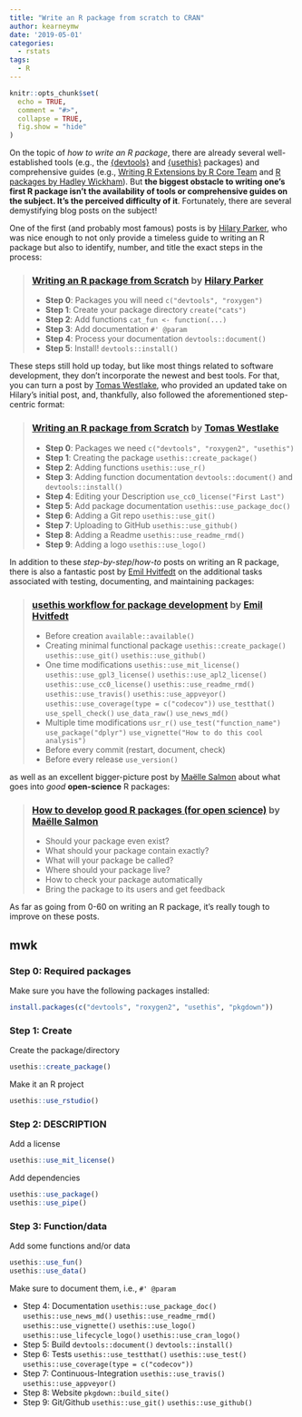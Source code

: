 ```yaml
---
title: "Write an R package from scratch to CRAN"
author: kearneymw
date: '2019-05-01'
categories:
  - rstats
tags:
  - R
---
```


```r
knitr::opts_chunk$set(
  echo = TRUE, 
  comment = "#>", 
  collapse = TRUE,
  fig.show = "hide"
)
```

On the topic of *how to write an R package*, there are already several well-established tools (e.g., the [{devtools}](https://devtools.r-lib.org/) and [{usethis}](https://usethis.r-lib.org/) packages) and comprehensive guides (e.g., [Writing R Extensions by R Core Team](https://cran.r-project.org/doc/manuals/r-release/R-exts.html) and [R packages by Hadley Wickham](http://r-pkgs.had.co.nz/)). But **the biggest obstacle to writing one's first R package isn't the availability of tools or comprehensive guides on the subject. It's the perceived difficulty of it**. Fortunately, there are several demystifying blog posts on the subject!

One of the first (and probably most famous) posts is by [Hilary Parker](https://twitter.com/hspter), who was nice enough to not only provide a timeless guide to writing an R package but also to identify, number, and title the exact steps in the process:


> ### [Writing an R package from Scratch](https://hilaryparker.com/2014/04/29/writing-an-r-package-from-scratch/) by [Hilary Parker](https://twitter.com/hspter)
+ **Step 0**: Packages you will need `c("devtools", "roxygen")`
+ **Step 1**: Create your package directory `create("cats")`
+ **Step 2**: Add functions `cat_fun <- function(...)`
+ **Step 3**: Add documentation `#' @param`
+ **Step 4**: Process your documentation `devtools::document()`
+ **Step 5**: Install! `devtools::install()`

These steps still hold up today, but like most things related to software development, they don't incorporate the newest and best tools. For that, you can turn a post by [Tomas Westlake](https://twitter.com/tomwestlake121), who provided an updated take on Hilary's initial post, and, thankfully, also followed the aforementioned step-centric format:

> ### [Writing an R package from Scratch](https://r-mageddon.netlify.com/post/writing-an-r-package-from-scratch/) by [Tomas Westlake](https://twitter.com/tomwestlake121)
+ **Step 0**: Packages we need `c("devtools", "roxygen2", "usethis")`
+ **Step 1**: Creating the package `usethis::create_package()`
+ **Step 2**: Adding functions `usethis::use_r()`
+ **Step 3**: Adding function documentation `devtools::document()` and `devtools::install()`
+ **Step 4**: Editing your Description `use_cc0_license("First Last")`
+ **Step 5**: Add package documentation `usethis::use_package_doc()`
+ **Step 6**: Adding a Git repo `usethis::use_git()`
+ **Step 7**: Uploading to GitHub `usethis::use_github()`
+ **Step 8**: Adding a Readme `usethis::use_readme_rmd()`
+ **Step 9**: Adding a logo `usethis::use_logo()`

In addition to these *step-by-step*/*how-to* posts on writing an R package, there is also a fantastic post by [Emil Hvitfedt](https://twitter.com/hvitfeldt) on the additional tasks associated with testing, documenting, and maintaining packages:

> ### [usethis workflow for package development](https://www.hvitfeldt.me/blog/usethis-workflow-for-package-development/) by [Emil Hvitfedt](https://twitter.com/hvitfeldt)
+ Before creation `available::available()`
+ Creating minimal functional package `usethis::create_package()` `usethis::use_git()` `usethis::use_github()`
+ One time modifications `usethis::use_mit_license()` `usethis::use_gpl3_license()` `usethis::use_apl2_license()` `usethis::use_cc0_license()` `usethis::use_readme_rmd()` `usethis::use_travis()` `usethis::use_appveyor()` `usethis::use_coverage(type = c("codecov"))` `use_testthat()` `use_spell_check()` `use_data_raw()` `use_news_md()`
+ Multiple time modifications `usr_r()` `use_test("function_name")` `use_package("dplyr")` `use_vignette("How to do this cool analysis")`
+ Before every commit (restart, document, check)
+ Before every release `use_version()`

as well as an excellent bigger-picture post by [Maëlle Salmon](https://twitter.com/ma_salmon) about what goes into *good* **open-science** R packages:

> ### [How to develop good R packages (for open science)](https://masalmon.eu/2017/12/11/goodrpackages/) by [Maëlle Salmon](https://twitter.com/ma_salmon)
+ Should your package even exist?
+ What should your package contain exactly?
+ What will your package be called?
+ Where should your package live?
+ How to check your package automatically
+ Bring the package to its users and get feedback

As far as going from 0-60 on writing an R package, it's really tough to improve on these posts.



## mwk

### Step 0: Required packages 

Make sure you have the following packages installed:

``` r
install.packages(c("devtools", "roxygen2", "usethis", "pkgdown"))
```

### Step 1: Create 

Create the package/directory

``` r
usethis::create_package()
```

Make it an R project

``` r
usethis::use_rstudio()
```

### Step 2: DESCRIPTION 

Add a license

``` r
usethis::use_mit_license()
```

Add dependencies 

``` r
usethis::use_package()
usethis::use_pipe()
```


### Step 3: Function/data 

Add some functions and/or data

``` r
usethis::use_fun()
usethis::use_data()
```

Make sure to document them, i.e., `#' @param`

+ Step 4: Documentation `usethis::use_package_doc()` `usethis::use_news_md()` `usethis::use_readme_rmd()` `usethis::use_vignette()` `usethis::use_logo()` `usethis::use_lifecycle_logo()` `usethis::use_cran_logo()`
+ Step 5: Build `devtools::document()` `devtools::install()`
+ Step 6: Tests `usethis::use_testthat()` `usethis::use_test()` `usethis::use_coverage(type = c("codecov"))`
+ Step 7: Continuous-Integration `usethis::use_travis()` `usethis::use_appveyor()`
+ Step 8: Website `pkgdown::build_site()`
+ Step 9: Git/Github `usethis::use_git()` `usethis::use_github()`

